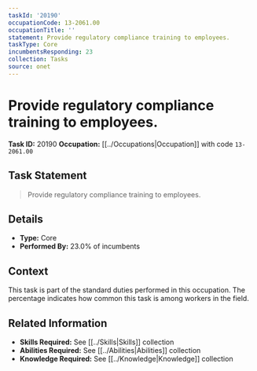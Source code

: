 ```yaml
---
taskId: '20190'
occupationCode: 13-2061.00
occupationTitle: ''
statement: Provide regulatory compliance training to employees.
taskType: Core
incumbentsResponding: 23
collection: Tasks
source: onet
---
```

# Provide regulatory compliance training to employees.

**Task ID:** 20190
**Occupation:** [[../Occupations|Occupation]] with code `13-2061.00`

## Task Statement

> Provide regulatory compliance training to employees.

## Details

- **Type:** Core
- **Performed By:** 23.0% of incumbents

## Context

This task is part of the standard duties performed in this occupation. The percentage indicates how common this task is among workers in the field.

## Related Information

- **Skills Required:** See [[../Skills|Skills]] collection
- **Abilities Required:** See [[../Abilities|Abilities]] collection
- **Knowledge Required:** See [[../Knowledge|Knowledge]] collection
